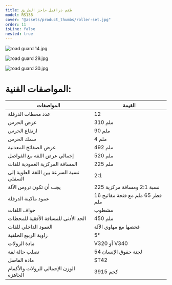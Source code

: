 ```yaml
---
title: طقم درافيل حاجز الطريق
model: RS138
cover: "@assets/product_thumbs/roller-set.jpg"
order: 11
isLine: false
nested: true
---
```



<ProductTabs />

<div class="mx-auto mt-8 flex w-full flex-wrap justify-center items-end gap-8">

![road guard 14.jpg](@assets/article_images/roller-set/road-guard-14.jpg)

![road guard 29.jpg](@assets/article_images/roller-set/road-guard-29.jpg)

![road guard 30.jpg](@assets/article_images/roller-set/road-guard-30.jpg)

</div>

# **المواصفات الفنية:**

| المواصفات                                | القيمة                           |
| ---------------------------------------- | -------------------------------- |
| عدد محطات الدرفلة                        | 12                               |
| عرض الحرس                                | 310 ملم                          |
| ارتفاع الحرس                             | 90 ملم                           |
| سمك الحرس                                | 4 ملم                            |
| عرض الصفائح المعدنية                     | 492 ملم                          |
| إجمالي عرض اللفة مع الفواصل              | 520 ملم                          |
| المسافة المركزية العمودية للفات          | 225 ملم                          |
| نسبة السرعة بين اللفة العلوية إلى السفلى | 2:1                              |
| يجب أن تكون تروس الآلة                   | نسبة 2:1 ومسافة مركزية 225       |
| عمود ماكينة الدرفلة                      | قطر 65 ملم مع فتحة مفاتيح 16 ملم |
| حواف اللفات                              | مشطوب                            |
| الحد الأدنى للمسافة الأفقية للمحطات      | 450 ملم                          |
| العمود الداخلي للفات                     | فحصها مع مهاوي الآلة             |
| زاوية الربيع الخلفية                     | 5°                               |
| مادة الرولات                             | V320 أو V340                     |
| تصلب حالة لفة                            | 54 لجنة حقوق الإنسان             |
| مادة الفاصل                              | ST42                             |
| الوزن الإجمالي للرولات والأكمام الجاهزة  | 3915 كجم                         |
